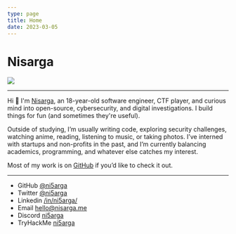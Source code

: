 ```yaml
---
type: page
title: Home
date: 2023-03-05
---
```


# Nisarga
![](/images/aesthetic-discord.gif)

---

Hi 👋 I'm [Nisarga](https://github.com/ni5arga), an 18-year-old software engineer, CTF player, and curious mind into open-source, cybersecurity, and digital investigations. I build things for fun (and sometimes they're useful).

Outside of studying, I’m usually writing code, exploring security challenges, watching anime, reading, listening to music, or taking photos. I’ve interned with startups and non-profits in the past, and I’m currently balancing academics, programming, and whatever else catches my interest.

Most of my work is on [GitHub](https://github.com/ni5arga) if you’d like to check it out. 

---

- GitHub [@ni5arga](https://github.com/ni5arga)
- Twitter [@ni5arga](https://twitter.com/ni5arga)
- Linkedin [/in/ni5arga/](https://www.linkedin.com/in/ni5arga/)
- Email [hello@nisarga.me](mailto:hello@nisarga.me)
- Discord [ni5arga](https://discord.com/users/746040983992533072)
- TryHackMe [ni5arga](https://tryhackme.com/p/ni5arga)
